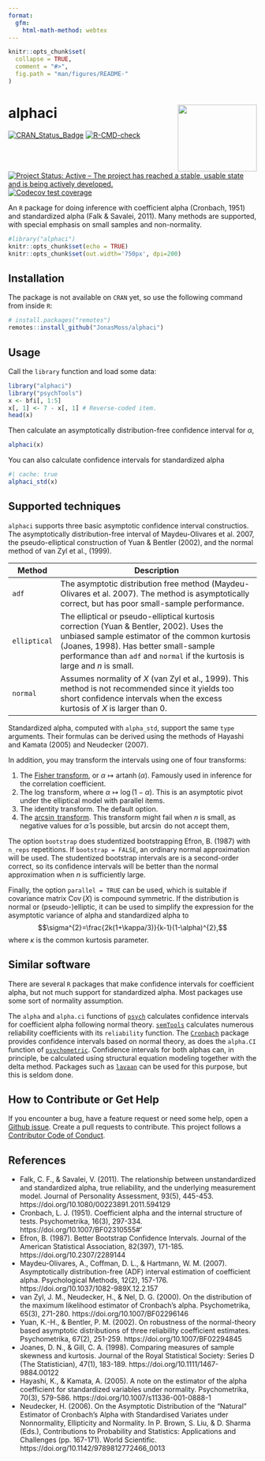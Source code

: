```yaml
---
format:
  gfm:
    html-math-method: webtex
---
```


<!-- README.md is generated from README.Rmd. Please edit that file -->

```r
knitr::opts_chunk$set(
  collapse = TRUE,
  comment = "#>",
  fig.path = "man/figures/README-"
)
```

# alphaci <img src="man/figures/logo.png" align="right" width="160" height="135"/>

[![CRAN_Status_Badge](https://www.r-pkg.org/badges/version/alphaci)](https://cran.r-project.org/package=alphaci) [![R-CMD-check](https://github.com/JonasMoss/alphaci/actions/workflows/R-CMD-check.yaml/badge.svg)](https://github.com/JonasMoss/alphaci/actions/workflows/R-CMD-check.yaml) [![Project Status: Active -- The project has reached a stable, usable state and is being actively developed.](https://www.repostatus.org/badges/latest/active.svg)](https://www.repostatus.org/#active) [![Codecov test coverage](https://codecov.io/gh/JonasMoss/alphaci/branch/main/graph/badge.svg)](https://app.codecov.io/gh/JonasMoss/alphaci?branch=main)

An `R` package for doing inference with coefficient alpha (Cronbach, 1951) and standardized alpha (Falk & Savalei, 2011). Many methods are supported, with special emphasis on small samples and non-normality. 

```r
#library("alphaci")
knitr::opts_chunk$set(echo = TRUE)
knitr::opts_chunk$set(out.width='750px', dpi=200)
```

## Installation

The package is not available on `CRAN` yet, so use the following command from inside `R`:

```r
# install.packages("remotes")
remotes::install_github("JonasMoss/alphaci")
```

## Usage

Call the `library` function and load some data:

```r
library("alphaci")
library("psychTools")
x <- bfi[, 1:5]
x[, 1] <- 7 - x[, 1] # Reverse-coded item.
head(x)
```

Then calculate an asymptotically distribution-free confidence interval for $\alpha$,

```r
alphaci(x)
```

You can also calculate confidence intervals for standardized alpha

```r
#| cache: true
alphaci_std(x)
```

## Supported techniques

`alphaci` supports three basic asymptotic confidence interval constructios. The asymptotically distribution-free interval of Maydeu-Olivares et al. 2007, the pseudo-elliptical construction of Yuan & Bentler (2002), and the normal method of van Zyl et al., (1999).

| Method       | Description                                                                                                                                                                                                                                                      |
|------------|------------------------------------------------------------|
| `adf`        | The asymptotic distribution free method (Maydeu-Olivares et al. 2007). The method is asymptotically correct, but has poor small-sample performance.                                                                                                              |
| `elliptical` | The elliptical or pseudo-elliptical kurtosis correction (Yuan & Bentler, 2002). Uses the unbiased sample estimator of the common kurtosis (Joanes, 1998). Has better small-sample performance than `adf` and `normal` if the kurtosis is large and $n$ is small. |
| `normal`     | Assumes normality of $X$ (van Zyl et al., 1999). This method is not recommended since it yields too short confidence intervals when the excess kurtosis of $X$ is larger than $0$.                                                                               |
Standardized alpha, computed with `alpha_std`, support the same `type` arguments. Their formulas can be derived using the methods of Hayashi and Kamata (2005) and Neudecker (2007).

In addition, you may transform the intervals using one of four transforms:

1.  The [Fisher transform](https://en.wikipedia.org/wiki/Fisher_transformation), or $\alpha\mapsto \operatorname{artanh}(\alpha)$. Famously used in inference for the correlation coefficient.
2.  The $\log$ transform, where $\alpha \mapsto \log(1-\alpha)$. This is an asymptotic pivot under the elliptical model with parallel items.
3.  The identity transform. The default option.
4.  The [$\arcsin$ transform](https://en.wikipedia.org/wiki/Inverse_trigonometric_functions). This transform might fail when $n$ is small, as negative values for $\hat{\alpha}$ is possible, but $\arcsin$ do not accept them,

The option `bootstrap` does studentized bootstrapping Efron, B. (1987) with `n_reps` repetitions. If `bootstrap = FALSE`, an ordinary normal approximation will be used. The studentized bootstrap intervals are is a second-order correct, so its confidence intervals will be better than the normal approximation when $n$ is sufficiently large.

Finally, the option `parallel = TRUE` can be used, which is suitable if covariance matrix $\operatorname{Cov}(X)$ is compound symmetric. If the distribution is normal or (pseudo-)elliptic, it can be used to simplify the expression for the asymptotic variance of alpha and standardized alpha to $$\sigma^{2}=\frac{2k(1+\kappa/3)}{k-1}(1-\alpha)^{2},$$ where $\kappa$ is the common kurtosis parameter.

## Similar software
There are several `R` packages that make confidence intervals for coefficient alpha, but not much support for standardized alpha. Most packages use some sort of normality assumption.

The `alpha` and `alpha.ci` functions of [`psych`](https://personality-project.org/r/psych/) calculates confidence intervals for coefficient alpha following normal theory. [`semTools`](https://cran.r-project.org/web/packages/semTools/index.html) calculates numerous reliability coefficients with its `reliability` function.
The [`Cronbach`](https://cran.r-project.org/web/packages/Cronbach/index.html) package provides confidence intervals based on normal theory, as does the `alpha.CI` function of [`psychometric`](https://cran.r-project.org/web/packages/psychometric/index.html).
Confidence intervals for both alphas can, in principle, be calculated using structural equation modeling together with the delta method. Packages such as [`lavaan`](https://cran.r-project.org/web/packages/lavaan/index.html) can be used for this purpose, but this is seldom done.

## How to Contribute or Get Help

If you encounter a bug, have a feature request or need some help, open a [Github issue](https://github.com/JonasMoss/alphaci/issues). Create a pull requests to contribute. This project follows a [Contributor Code of Conduct](https://www.contributor-covenant.org/version/1/4/code-of-conduct.md).

## References

-   Falk, C. F., & Savalei, V. (2011). The relationship between unstandardized and standardized alpha, true reliability, and the underlying measurement model. Journal of Personality Assessment, 93(5), 445-453. https://doi.org/10.1080/00223891.2011.594129
-   Cronbach, L. J. (1951). Coefficient alpha and the internal structure of tests. Psychometrika, 16(3), 297-334. https://doi.org/10.1007/BF02310555#'
-   Efron, B. (1987). Better Bootstrap Confidence Intervals. Journal of the American Statistical Association, 82(397), 171-185. https://doi.org/10.2307/2289144
-   Maydeu-Olivares, A., Coffman, D. L., & Hartmann, W. M. (2007). Asymptotically distribution-free (ADF) interval estimation of coefficient alpha. Psychological Methods, 12(2), 157-176. https://doi.org/10.1037/1082-989X.12.2.157
-   van Zyl, J. M., Neudecker, H., & Nel, D. G. (2000). On the distribution of the maximum likelihood estimator of Cronbach's alpha. Psychometrika, 65(3), 271-280. https://doi.org/10.1007/BF02296146
-   Yuan, K.-H., & Bentler, P. M. (2002). On robustness of the normal-theory based asymptotic distributions of three reliability coefficient estimates. Psychometrika, 67(2), 251-259. https://doi.org/10.1007/BF02294845
-   Joanes, D. N., & Gill, C. A. (1998). Comparing measures of sample skewness and kurtosis. Journal of the Royal Statistical Society: Series D (The Statistician), 47(1), 183-189. https://doi.org/10.1111/1467-9884.00122
- Hayashi, K., & Kamata, A. (2005). A note on the estimator of the alpha coefficient for standardized variables under normality. Psychometrika, 70(3), 579-586. https://doi.org/10.1007/s11336-001-0888-1
- Neudecker, H. (2006). On the Asymptotic Distribution of the “Natural” Estimator of Cronbach’s Alpha with Standardised Variates under Nonnormality, Ellipticity and Normality. In P. Brown, S. Liu, & D. Sharma (Eds.), Contributions to Probability and Statistics: Applications and Challenges (pp. 167-171). World Scientific. https://doi.org/10.1142/9789812772466_0013

